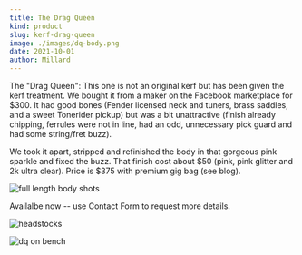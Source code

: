 ```yaml
---
title: The Drag Queen
kind: product
slug: kerf-drag-queen
image: ./images/dq-body.png
date: 2021-10-01
author: Millard
---
```


The "Drag Queen": This one is not an original kerf but has been given the kerf treatment. 
We bought it from a maker on the Facebook marketplace for $300. It had good bones 
(Fender licensed neck and tuners, brass saddles, and a sweet Tonerider pickup) but was 
a bit unattractive (finish already chipping, ferrules were not in line, 
had an odd, unnecessary pick guard and had some string/fret buzz). 

We took it apart, stripped and refinished the body in that gorgeous pink sparkle and fixed the buzz. 
That finish cost about $50 (pink, pink glitter and 2k ultra clear). Price is $375 with premium gig bag (see blog).

![full length body shots](images/dq-full.png)

Availalbe now -- use Contact Form to request more details.

![headstocks](images/dq-montage.png)

![dq on bench](images/dq-onbench.png)